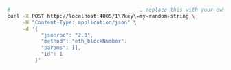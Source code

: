 ```bash
#                                          ⌄ replace this with your own key
curl -X POST http://localhost:4005/1\?key\=my-random-string \
     -H "Content-Type: application/json" \
     -d '{
           "jsonrpc": "2.0", 
           "method": "eth_blockNumber", 
           "params": [], 
           "id": 1
         }'
```
